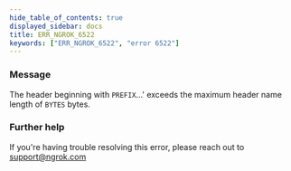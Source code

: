 ```yaml
---
hide_table_of_contents: true
displayed_sidebar: docs
title: ERR_NGROK_6522
keywords: ["ERR_NGROK_6522", "error 6522"]
---
```


### Message

The header beginning with `PREFIX`...' exceeds the maximum header name length of `BYTES` bytes.

### Further help

If you're having trouble resolving this error, please reach out to [support@ngrok.com](mailto:support@ngrok.com?subject=Help%20with%20ERR_NGROK_6522)
